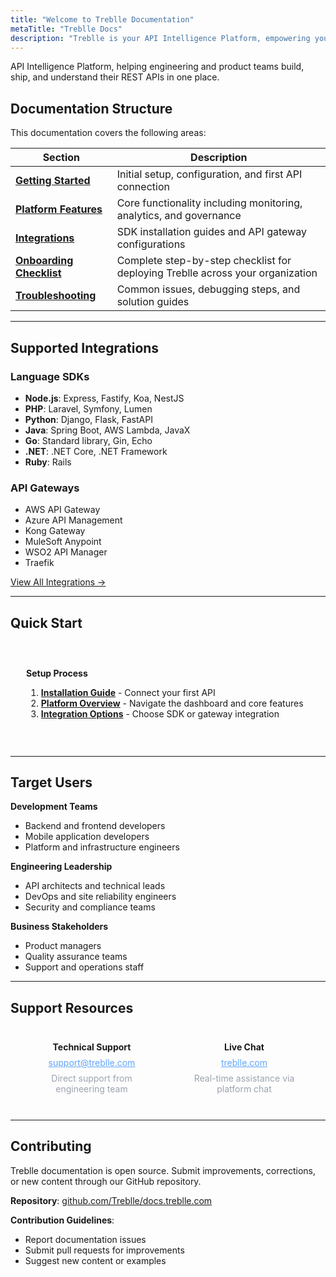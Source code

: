 ```yaml
---
title: "Welcome to Treblle Documentation"
metaTitle: "Treblle Docs"
description: "Treblle is your API Intelligence Platform, empowering you to build, manage, and truly understand APIs confidently, whether you're a solo developer with a few APIs, a fast-growing startup or a mid-size company with dozens, or an enterprise with thousands, by giving you complete visibility, intelligence, and control across your entire API estate."
---
```


API Intelligence Platform, helping engineering and product teams build, ship, and understand their REST APIs in one place.

## Documentation Structure

This documentation covers the following areas:

| Section | Description |
|---------|-------------|
| **[Getting Started](/guides/getting-started/)** | Initial setup, configuration, and first API connection |
| **[Platform Features](/treblle/workspace-dashboard/)** | Core functionality including monitoring, analytics, and governance |
| **[Integrations](/integrations/)** | SDK installation guides and API gateway configurations |
| **[Onboarding Checklist](/guides/onboarding/)** | Complete step-by-step checklist for deploying Treblle across your organization |
| **[Troubleshooting](/faqs/)** | Common issues, debugging steps, and solution guides |

---

## Supported Integrations

### Language SDKs
- **Node.js**: Express, Fastify, Koa, NestJS
- **PHP**: Laravel, Symfony, Lumen  
- **Python**: Django, Flask, FastAPI
- **Java**: Spring Boot, AWS Lambda, JavaX
- **Go**: Standard library, Gin, Echo
- **.NET**: .NET Core, .NET Framework
- **Ruby**: Rails

### API Gateways
- AWS API Gateway
- Azure API Management
- Kong Gateway
- MuleSoft Anypoint
- WSO2 API Manager
- Traefik

[View All Integrations →](/integrations/)

---

## Quick Start

<div style="border: 1px solid #ffffff; border-radius: 8px; padding: 24px; margin: 20px 0;">

**Setup Process**

1. **[Installation Guide](/guides/getting-started/)** - Connect your first API
2. **[Platform Overview](/treblle/workspace-dashboard/)** - Navigate the dashboard and core features  
3. **[Integration Options](/integrations/)** - Choose SDK or gateway integration

</div>

---

## Target Users

**Development Teams**
- Backend and frontend developers
- Mobile application developers
- Platform and infrastructure engineers

**Engineering Leadership**
- API architects and technical leads
- DevOps and site reliability engineers
- Security and compliance teams

**Business Stakeholders**
- Product managers
- Quality assurance teams
- Support and operations staff

---

## Support Resources

<div style="display: table; width: 100%; margin: 20px 0; border-spacing: 16px 0;">

<div style="display: table-cell; width: 50%; border: 1px solid #ffffff; border-radius: 8px; padding: 20px; text-align: center; vertical-align: top;">
  <h4 style="margin: 0 0 8px 0;">Technical Support</h4>
  <a href="mailto:support@treblle.com" style="color: #60a5fa;">support@treblle.com</a>
  <p style="font-size: 0.875rem; color: #9ca3af; margin: 8px 0 0 0;">Direct support from engineering team</p>
</div>

<div style="display: table-cell; width: 50%; border: 1px solid #ffffff; border-radius: 8px; padding: 20px; text-align: center; vertical-align: top;">
  <h4 style="margin: 0 0 8px 0;">Live Chat</h4>
  <a href="https://treblle.com" style="color: #60a5fa;">treblle.com</a>
  <p style="font-size: 0.875rem; color: #9ca3af; margin: 8px 0 0 0;">Real-time assistance via platform chat</p>
</div>

</div>

---

## Contributing

Treblle documentation is open source. Submit improvements, corrections, or new content through our GitHub repository.

**Repository**: [github.com/Treblle/docs.treblle.com](https://github.com/Treblle/docs.treblle.com)

**Contribution Guidelines**: 
- Report documentation issues
- Submit pull requests for improvements
- Suggest new content or examples
